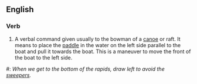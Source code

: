 ==English==

===Verb===
{{infl|en|verb|head=to [[draw]] [[left]]}}

# A verbal command given usually to the bowman of a [[canoe]] or raft.  It means to place the [[paddle]] in the water on the left side parallel to the boat and pull it towards the boat.  This is a maneuver to move the front of the boat to the left side.

#: ''When we get to the bottom of the rapids, draw left to avoid the [[sweepers]].''